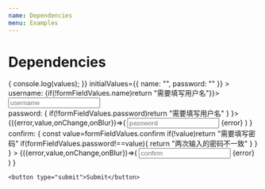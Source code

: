 ```yaml
---
name: Dependencies
menu: Examples
---
```


# Dependencies


<Playground>
  <Form
    onSubmit={(values) => {
      console.log(values);
    }}
    initialValues={{ name: "", password: "" }}
  >
    <div>
      <label>username: </label>
      <Field name="name" validator={formFieldValues=>{if(!formFieldValues.name)return "需要填写用户名"}}>
        <input 
          placeholder="username" 
          type="text" 
        />
      </Field>
    </div>
    <div>
      <label>password: </label>
      <Field name="password" validator={formFieldValues=>{
            if(!formFieldValues.password)return "需要填写用户名"
          }
        }>
        {({error,value,onChange,onBlur})=>(
            <span>
              <input 
                placeholder="password" 
                type="password" 
                onChange={onChange} 
                onBlur={onBlur}
              />
              <span style={{color:'red'}}>{error}</span>
            </span>
          )
        }
      </Field>
    </div>
    <div>
      <label>confirm: </label>
      <Field name="confirm" dependencies={['password']} validator={(formFieldValues)=>{
            const value=formFieldValues.confirm
            if(!value)return "需要填写密码"
            if(formFieldValues.password!==value){
              return "两次输入的密码不一致"
            }
          }
        } >
        {({error,value,onChange,onBlur})=>(
            <span>
              <input 
                placeholder="confirm" 
                type="password" 
                onChange={onChange} 
                onBlur={onBlur}
              />
              <span style={{color:'red'}}>{error}</span>
            </span>
          )
        }
      </Field>
    </div>

    <button type="submit">Submit</button>

  </Form>
</Playground>
